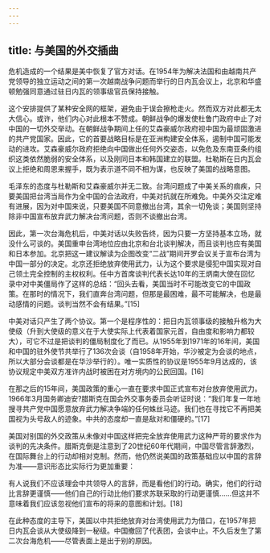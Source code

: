 ```yaml
---
---
---
```

title: 与美国的外交插曲
---




危机造成的一个结果是美中恢复了官方对话。在1954年为解决法国和由越南共产党领导的独立运动之间的第一次越南战争问题而举行的日内瓦会议上，北京和华盛顿勉强同意通过驻日内瓦的领事级官员保持接触。

这个安排提供了某种安全网的框架，避免由于误会擦枪走火。然而双方对此都无太大信心。或许，他们内心对此根本不赞成。朝鲜战争的爆发使杜鲁门政府中止了对中国的一切外交举动。在朝鲜战争期间上任的艾森豪威尔政府视中国为最顽固激进的共产党国家。因此，它的首要战略目标是在亚洲构建安全体系，遏制中国可能发动的进攻。艾森豪威尔政府拒绝向中国做出任何外交姿态，以免危及东南亚条约组织这类依然脆弱的安全体系，以及刚同日本和韩国建立的联盟。杜勒斯在日内瓦会议上拒绝和周恩来握手，既为表示道不同不相为谋，也反映了美国的战略意图。

毛泽东的态度与杜勒斯和艾森豪威尔并无二致。台湾问题成了中美关系的痼疾，只要美国把台湾当局作为全中国的合法政府，中美对抗就在所难免。中美外交注定难有进展，因为对中国来说，只要美国不同意撤出台湾，其余一切免谈；美国则坚持除非中国宣布放弃武力解决台湾问题，否则不谈撤出台湾。

因此，第一次台海危机后，中美对话以失败告终，因为只要一方坚持基本立场，就没什么可谈的。美国重申台湾地位应由北京和台北谈判解决，而且谈判也应有美国和日本参加。北京把这一建议解读为企图改变“二战”期间开罗会议关于宣布台湾为中国一部分的决定。北京还拒绝放弃使用武力，认为这个要求是侵犯中国实现对自己领土完全控制的主权权利。任中方首席谈判代表长达10年的王炳南大使在回忆录中对中美僵局作了这样的总结：“回头去看，美国当时不可能改变它的中国政策。在那时的情况下，我们直奔台湾问题，但那是最困难，最不可能解决，也是最动感情的问题。谈判当然不会有结果。”[15]

中美对话只产生了两个协议。第一个是程序性的：把日内瓦领事级的接触升格为大使级（升到大使级的意义在于大使实际上代表着国家元首，自由度和影响力都较大），可它不过是把谈判的僵局制度化了而已。从1955年到1971年的16年间，美国和中国的驻外使节共举行了136次会谈（自1958年开始，华沙被定为会谈的地点，所以大部分会谈都是在华沙举行的）。唯一实质性的协议是1955年9月达成的，该协议规定中美双方准许内战时被困在对方境内的公民回国。[16]

在那之后的15年间，美国政策的重心一直在要求中国正式宣布对台放弃使用武力。1966年3月国务卿迪安?腊斯克在国会外交事务委员会听证时说：“我们年复一年地搜寻共产党中国愿意放弃武力解决争端的任何蛛丝马迹。我们也在寻找它不再把美国视为头号敌人的迹象。中共的态度却一直是敌对和僵硬的。”[17]

美国对别国的外交政策从未像对中国这样把完全放弃使用武力这种严苛的要求作为谈判的先决条件。腊斯克倒是注意到了20世纪60年代期间，中国尽管言辞激烈，在国际舞台上的行动却相对克制。然而，他仍然说美国的政策基础应以中国的言辞为准——意识形态比实际行为更加重要：

有人说我们不应该理会中共领导人的言辞，而是看他们的行动。确实，他们的行动比言辞更谨慎——他们自己的行动比他们要求苏联采取的行动更谨慎……但这并不意味着我们应该忽视他们宣布的将来的意图和计划。[18]

在此种态度的主导下，美国以中共拒绝放弃对台湾使用武力为借口，在1957年把日内瓦会谈从大使级降到一秘级。中国撤回了代表团，会谈中止。不久后发生了第二次台海危机——尽管表面上是出于别的原因。
